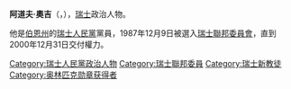 {{noteTA
|1 = zh-cn:主席;zh-hk:主席;zh-tw:總統;zh-sg:总统;zh-mo:主席;
}}

{{Infobox President
| name         = 阿道夫·奧吉
| image        = Adolf_Ogi.png
| imagesize    = 120px
| office       = [[瑞士聯邦總統|瑞士聯邦總統]] 
| term_start   = 2000年1月1日
| term_end     = 2000年12月31日
| predecessor  = [[勒內·費爾伯|勒內·費爾伯]]
| successor    = [[奥托·施蒂希|奥托·施蒂希]]
| term_start2  = 1993年1月1日
| term_end2    = 1993年12月31日
| predecessor2 = [[露特·德賴富斯|露特·德賴富斯]]
| successor2   = [[莫里茨·洛伊恩贝格尔|莫里茨·洛伊恩贝格尔]]
| office3      = [[瑞士聯邦委員會|瑞士聯邦委員會]]委員
| term_start3  = 1988年1月1日
| term_end3    = 2000年12月31日
| predecessor3 = [[莱昂·施伦普夫|莱昂·施伦普夫]]
| successor3   = [[萨穆埃尔·施密德|萨穆埃尔·施密德]]
| office5      = 瑞士副總統
| term_start5  = 1999年1月1日
| term_end5    = 199912年31月日
| president5   = [[露特·德賴富斯|露特·德賴富斯]]
| predecessor5 = [[露特·德賴富斯|露特·德賴富斯]]
| successor5   = [[莫里茨·洛伊恩贝格尔|莫里茨·洛伊恩贝格尔]]
| party        = [[瑞士人民黨|瑞士人民黨]]（SVP）
| birth_date   = {{bda|1942|07|18|df=y}}
| birth_place  = {{CHE}}[[坎德施泰格|坎德施泰格]]
| death_date   = 
| death_place  = 
| residence    = {{CHE}}[[日內瓦|日內瓦]]
}}
'''阿道夫·奧吉'''（{{lang-de|Adolf Ogi}}，{{bd|1942年|7月18日}}），[[瑞士|瑞士]]政治人物。

他是[[伯恩州|伯恩州]]的[[瑞士人民黨|瑞士人民黨]]黨員，1987年12月9日被選入[[瑞士聯邦委員會|瑞士聯邦委員會]]，直到2000年12月31日交付權力。

{{commonscat|Adolf Ogi}}

{{Authority control}}
{{DEFAULTSORT:Ogi, Adolf}}
[[Category:瑞士人民黨政治人物|Category:瑞士人民黨政治人物]]
[[Category:瑞士聯邦委員|Category:瑞士聯邦委員]]
[[Category:瑞士新教徒|Category:瑞士新教徒]]
[[Category:奥林匹克勋章获得者|Category:奥林匹克勋章获得者]]

{{politician-stub}}